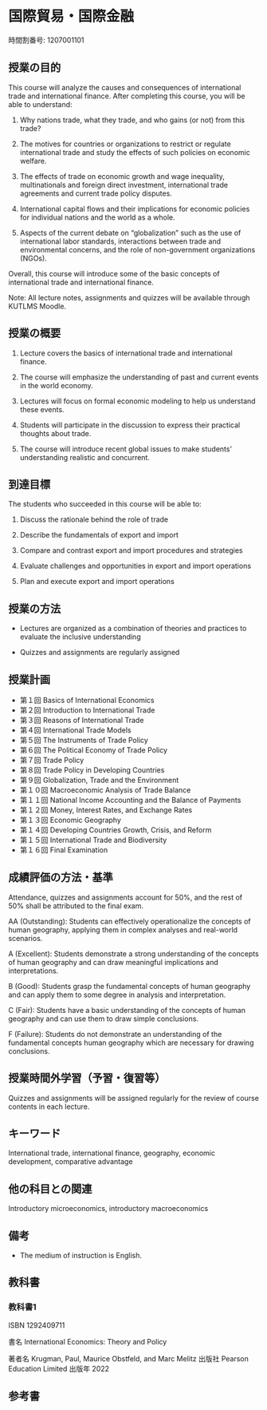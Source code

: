 # 国際貿易・国際金融 {.unnumbered}

時間割番号: 1207001101

## 授業の目的 

This course will analyze the causes and consequences of international trade and international finance. After completing this course, you will be able to understand:

1. Why nations trade, what they trade, and who gains (or not) from this trade?

2. The motives for countries or organizations to restrict or regulate international trade and study the effects of such policies on economic welfare.

3. The effects of trade on economic growth and wage inequality, multinationals and foreign direct investment, international trade agreements and current trade policy disputes.

4. International capital flows and their implications for economic policies for individual nations and the world as a whole.

5. Aspects of the current debate on “globalization” such as the use of international labor standards, interactions between trade and environmental concerns, and the role of non-government organizations (NGOs).

Overall, this course will introduce some of the basic concepts of international trade and international finance.

Note: All lecture notes, assignments and quizzes will be available through KUTLMS Moodle.

## 授業の概要  

1. Lecture covers the basics of international trade and international finance.

2. The course will emphasize the understanding of past and current events in the world economy.

3. Lectures will focus on formal economic modeling to help us understand these events.

4. Students will participate in the discussion to express their practical thoughts about trade.

5. The course will introduce recent global issues to make students' understanding realistic and concurrent.

## 到達目標 

The students who succeeded in this course will be able to:

1. Discuss the rationale behind the role of trade

2. Describe the fundamentals of export and import

3. Compare and contrast export and import procedures and strategies

4. Evaluate challenges and opportunities in export and import operations

5. Plan and execute export and import operations

## 授業の方法 

- Lectures are organized as a combination of theories and practices to evaluate the inclusive understanding

- Quizzes and assignments are regularly assigned

## 授業計画  

- 第１回 Basics of International Economics
- 第２回 Introduction to International Trade
- 第３回 Reasons of International Trade
- 第４回 International Trade Models
- 第５回 The Instruments of Trade Policy
- 第６回 The Political Economy of Trade Policy
- 第７回 Trade Policy
- 第８回 Trade Policy in Developing Countries
- 第９回 Globalization, Trade and the Environment
- 第１０回 Macroeconomic Analysis of Trade Balance
- 第１１回 National Income Accounting and the Balance of Payments
- 第１２回 Money, Interest Rates, and Exchange Rates
- 第１３回 Economic Geography
- 第１４回 Developing Countries Growth, Crisis, and Reform
- 第１５回 International Trade and Biodiversity
- 第１６回 Final Examination

## 成績評価の方法・基準 

Attendance, quizzes and assignments account for 50%, and the rest of 50% shall be attributed to the final exam.

AA (Outstanding): Students can effectively operationalize the concepts of human geography, applying them in complex analyses and real-world scenarios.

A (Excellent): Students demonstrate a strong understanding of the concepts of human geography and can draw meaningful implications and interpretations.

B (Good): Students grasp the fundamental concepts of human geography and can apply them to some degree in analysis and interpretation.

C (Fair): Students have a basic understanding of the concepts of human geography and can use them to draw simple conclusions.

F (Failure): Students do not demonstrate an understanding of the fundamental concepts human geography which are necessary for drawing conclusions.

## 授業時間外学習（予習・復習等）

Quizzes and assignments will be assigned regularly for the review of course contents in each lecture.

## キーワード

International trade, international finance, geography, economic development, comparative advantage

## 他の科目との関連 

Introductory microeconomics, introductory macroeconomics

## 備考 

- The medium of instruction is English.

## 教科書

### 教科書1

ISBN	1292409711

書名	International Economics: Theory and Policy

著者名	Krugman, Paul, Maurice Obstfeld, and Marc Melitz	出版社	Pearson Education Limited	出版年	2022

## 参考書

